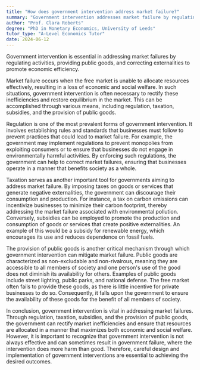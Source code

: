 ```yaml
---
title: "How does government intervention address market failure?"
summary: "Government intervention addresses market failure by regulating activities, providing public goods, and correcting externalities to ensure economic efficiency."
author: "Prof. Clara Roberts"
degree: "PhD in Monetary Economics, University of Leeds"
tutor_type: "A-Level Economics Tutor"
date: 2024-06-12
---
```


Government intervention is essential in addressing market failures by regulating activities, providing public goods, and correcting externalities to promote economic efficiency.

Market failure occurs when the free market is unable to allocate resources effectively, resulting in a loss of economic and social welfare. In such situations, government intervention is often necessary to rectify these inefficiencies and restore equilibrium in the market. This can be accomplished through various means, including regulation, taxation, subsidies, and the provision of public goods.

Regulation is one of the most prevalent forms of government intervention. It involves establishing rules and standards that businesses must follow to prevent practices that could lead to market failure. For example, the government may implement regulations to prevent monopolies from exploiting consumers or to ensure that businesses do not engage in environmentally harmful activities. By enforcing such regulations, the government can help to correct market failures, ensuring that businesses operate in a manner that benefits society as a whole.

Taxation serves as another important tool for governments aiming to address market failure. By imposing taxes on goods or services that generate negative externalities, the government can discourage their consumption and production. For instance, a tax on carbon emissions can incentivize businesses to minimize their carbon footprint, thereby addressing the market failure associated with environmental pollution. Conversely, subsidies can be employed to promote the production and consumption of goods or services that create positive externalities. An example of this would be a subsidy for renewable energy, which encourages its use and reduces dependence on fossil fuels.

The provision of public goods is another critical mechanism through which government intervention can mitigate market failure. Public goods are characterized as non-excludable and non-rivalrous, meaning they are accessible to all members of society and one person's use of the good does not diminish its availability for others. Examples of public goods include street lighting, public parks, and national defense. The free market often fails to provide these goods, as there is little incentive for private businesses to do so. Consequently, it falls upon the government to ensure the availability of these goods for the benefit of all members of society.

In conclusion, government intervention is vital in addressing market failures. Through regulation, taxation, subsidies, and the provision of public goods, the government can rectify market inefficiencies and ensure that resources are allocated in a manner that maximizes both economic and social welfare. However, it is important to recognize that government intervention is not always effective and can sometimes result in government failure, where the intervention does more harm than good. Therefore, careful design and implementation of government interventions are essential to achieving the desired outcomes.
    